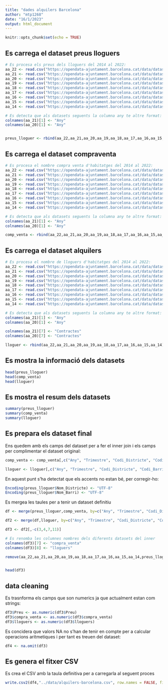 ```yaml
---
title: "dades alquilers Barcelona"
author: "mtp1268"
date: "16/1/2023"
output: html_document
---
```


```r
knitr::opts_chunk$set(echo = TRUE)
```

## Es carrega el dataset preus lloguers

```r
# Es procesa els preus dels lloguers del 2014 al 2022:
aa_22 <- read.csv("https://opendata-ajuntament.barcelona.cat/data/dataset/69c3250b-100c-4d5b-a08e-0a191d9950e3/resource/e96bf614-467b-40ab-91b9-e48a616ea775/download/2022_lloguer_preu_trim.csv")
aa_21 <- read.csv("https://opendata-ajuntament.barcelona.cat/data/dataset/69c3250b-100c-4d5b-a08e-0a191d9950e3/resource/cfc45f2b-62eb-4621-8486-1b90e36b4bfe/download/2021_lloguer_preu_trim.csv")
aa_20 <- read.csv("https://opendata-ajuntament.barcelona.cat/data/dataset/69c3250b-100c-4d5b-a08e-0a191d9950e3/resource/47c9d64d-317a-45d0-8c45-45488df8601c/download/2020_lloguer_preu_trim.csv")
aa_19 <- read.csv("https://opendata-ajuntament.barcelona.cat/data/dataset/69c3250b-100c-4d5b-a08e-0a191d9950e3/resource/004c76b1-6269-4136-89b2-89fd47046930/download/2019_lloguer_preu_trim.csv")
aa_18 <- read.csv("https://opendata-ajuntament.barcelona.cat/data/dataset/69c3250b-100c-4d5b-a08e-0a191d9950e3/resource/3dc45b16-42a9-4f57-9863-e6d1a4f5869f/download/2018_lloguer_preu_trim.csv")
aa_17 <- read.csv("https://opendata-ajuntament.barcelona.cat/data/dataset/69c3250b-100c-4d5b-a08e-0a191d9950e3/resource/0a71a12d-55fa-4a76-b816-4ee55f84d327/download/2017_lloguer_preu_trim.csv")
aa_16 <- read.csv("https://opendata-ajuntament.barcelona.cat/data/dataset/69c3250b-100c-4d5b-a08e-0a191d9950e3/resource/b45e8b56-1988-4474-bf61-0a76f8ab28c2/download/2016_lloguer_preu_trim.csv")
aa_15 <- read.csv("https://opendata-ajuntament.barcelona.cat/data/dataset/69c3250b-100c-4d5b-a08e-0a191d9950e3/resource/fcdbfa43-d97a-4da3-b78b-6f255dbcf4cc/download/2015_lloguer_preu_trim.csv")
aa_14 <- read.csv("https://opendata-ajuntament.barcelona.cat/data/dataset/69c3250b-100c-4d5b-a08e-0a191d9950e3/resource/5855ba6c-f554-4a99-837a-04ea69bc71f4/download/2014_lloguer_preu_trim.csv")

# Es detecta que als datasets seguents la columna any te altre format:
colnames(aa_21)[1] <- "Any"
colnames(aa_20)[1] <- "Any"


preus_lloguer <- rbind(aa_22,aa_21,aa_20,aa_19,aa_18,aa_17,aa_16,aa_15,aa_14)
```

## Es carrega el dataset compraventa

```r
# Es procesa el nombre compra venta d'habitatges del 2014 al 2022:
aa_22 <- read.csv("https://opendata-ajuntament.barcelona.cat/data/dataset/3f3dfe32-b19b-451b-84ff-3835b6b63701/resource/7b7eea69-3260-4050-822f-a6d9b8037f2b/download/2022_comp_vend_hab_trim.csv")
aa_21 <- read.csv("https://opendata-ajuntament.barcelona.cat/data/dataset/3f3dfe32-b19b-451b-84ff-3835b6b63701/resource/9893e344-aa7e-4f9d-8b5f-b58ef6944cc7/download/2021_comp_vend_hab_trim.csv")
aa_20 <- read.csv("https://opendata-ajuntament.barcelona.cat/data/dataset/3f3dfe32-b19b-451b-84ff-3835b6b63701/resource/cc09a6c7-fac9-4c9f-84e0-a4998da513b1/download/2020_comp_vend_hab_trim.csv")
aa_19 <- read.csv("https://opendata-ajuntament.barcelona.cat/data/dataset/3f3dfe32-b19b-451b-84ff-3835b6b63701/resource/c985cff8-d7ab-442f-ba03-c26b9a95b91c/download/2019_comp_vend_hab_trim.csv")
aa_18 <- read.csv("https://opendata-ajuntament.barcelona.cat/data/dataset/3f3dfe32-b19b-451b-84ff-3835b6b63701/resource/dc5fc748-b42a-4149-bb7c-240f8988c509/download/2018_comp_vend_hab_trim.csv")
aa_17 <- read.csv("https://opendata-ajuntament.barcelona.cat/data/dataset/3f3dfe32-b19b-451b-84ff-3835b6b63701/resource/64418bc0-cca5-4622-9a27-2a82d904f131/download/2017_comp_vend_hab_trim.csv")
aa_16 <- read.csv("https://opendata-ajuntament.barcelona.cat/data/dataset/3f3dfe32-b19b-451b-84ff-3835b6b63701/resource/f8cd07a2-61dc-4b52-b03a-52907328302f/download/2016_comp_vend_hab_trim.csv")
aa_15 <- read.csv("https://opendata-ajuntament.barcelona.cat/data/dataset/3f3dfe32-b19b-451b-84ff-3835b6b63701/resource/a6eda217-ac9a-4d87-ae56-95a8981d2941/download/2015_comp_vend_hab_trim.csv")
aa_14 <- read.csv("https://opendata-ajuntament.barcelona.cat/data/dataset/3f3dfe32-b19b-451b-84ff-3835b6b63701/resource/11f1554a-9946-4236-834d-c8bf9272534c/download/2014_comp_vend_hab_trim.csv")

# Es detecta que als datasets seguents la columna any te altre format:
colnames(aa_21)[1] <- "Any"
colnames(aa_20)[1] <- "Any"

comp_venta <- rbind(aa_22,aa_21,aa_20,aa_19,aa_18,aa_17,aa_16,aa_15,aa_14)
```


## Es carrega el dataset alquilers

```r
# Es procesa el nombre de lloguers d'habitatges del 2014 al 2022:
aa_22 <- read.csv("https://opendata-ajuntament.barcelona.cat/data/dataset/e39200e2-29f2-4ffd-8edd-b4dba69622a2/resource/f4df7fbb-387b-4f15-a5d5-78583a85ab0b/download/2022_lloguer_cont_trim.csv")
aa_21 <- read.csv("https://opendata-ajuntament.barcelona.cat/data/dataset/e39200e2-29f2-4ffd-8edd-b4dba69622a2/resource/d89d86ee-ed69-4276-88db-586f08770f3f/download/2021_lloguer_cont_trim.csv")
aa_20 <- read.csv("https://opendata-ajuntament.barcelona.cat/data/dataset/e39200e2-29f2-4ffd-8edd-b4dba69622a2/resource/951ee1a0-5105-4e8c-a459-3ef7b7cc2ed6/download/2020_lloguer_cont_trim.csv")
aa_19 <- read.csv("https://opendata-ajuntament.barcelona.cat/data/dataset/e39200e2-29f2-4ffd-8edd-b4dba69622a2/resource/c9431614-c34c-4050-9bb3-aabb5973d452/download/2019_lloguer_cont_trim.csv")
aa_18 <- read.csv("https://opendata-ajuntament.barcelona.cat/data/dataset/e39200e2-29f2-4ffd-8edd-b4dba69622a2/resource/cf09f303-c266-4e73-bdfc-65a7b91b1ad6/download/2018_lloguer_cont_trim.csv")
aa_17 <- read.csv("https://opendata-ajuntament.barcelona.cat/data/dataset/e39200e2-29f2-4ffd-8edd-b4dba69622a2/resource/4776a63c-718a-4e5b-9811-9dae920dc0a1/download/2017_lloguer_cont_trim.csv")
aa_16 <- read.csv("https://opendata-ajuntament.barcelona.cat/data/dataset/e39200e2-29f2-4ffd-8edd-b4dba69622a2/resource/3c7e77a0-dca4-49d6-bab8-bd25ba1b93b3/download/2016_lloguer_cont_trim.csv")
aa_15 <- read.csv("https://opendata-ajuntament.barcelona.cat/data/dataset/e39200e2-29f2-4ffd-8edd-b4dba69622a2/resource/279b8ad0-5b0d-4104-8e55-acacf3cf0986/download/2015_lloguer_cont_trim.csv")
aa_14 <- read.csv("https://opendata-ajuntament.barcelona.cat/data/dataset/e39200e2-29f2-4ffd-8edd-b4dba69622a2/resource/ef227aab-9f51-426d-a547-2ea9d8d18806/download/2014_lloguer_cont_trim.csv")

# Es detecta que als datasets seguents la columna any te altre format:
colnames(aa_21)[1] <- "Any"
colnames(aa_20)[1] <- "Any"

colnames(aa_21)[7] <- "Contractes"
colnames(aa_20)[7] <- "Contractes"

lloguer <- rbind(aa_22,aa_21,aa_20,aa_19,aa_18,aa_17,aa_16,aa_15,aa_14)
```


## Es mostra la informació dels datasets

```r
head(preus_lloguer)
head(comp_venta)
head(lloguer)
```

## Es mostra el resum dels datasets

```r
summary(preus_lloguer)
summary(comp_venta)
summary(lloguer)
```


## Es prepara els dataset final
Ens quedem amb els camps del dataset per a fer el inner join i els camps per complimentar el dataset original:

```r
comp_venta <- comp_venta[,c("Any", "Trimestre", "Codi_Districte", "Codi_Barri","Compravendes","Nombre")]

lloguer <- lloguer[,c("Any", "Trimestre", "Codi_Districte", "Codi_Barri","Contractes","Nombre")]
```


En aquest punt s'ha detectat que els accents no estan bé, per corregir-ho:

```r
Encoding(preus_lloguer$Nom_Districte) <- "UTF-8"
Encoding(preus_lloguer$Nom_Barri) <- "UTF-8"

```

Es mergea les taules per a tenir un dataset definitiu

```r
df <- merge(preus_lloguer,comp_venta, by=c("Any", "Trimestre", "Codi_Districte", "Codi_Barri"))

df2 <- merge(df,lloguer, by=c("Any", "Trimestre", "Codi_Districte", "Codi_Barri"))

df3 <- df2[,-c(3,4,7,11)]

# Es renomba les columnes nombres dels diferents datasets del inner
colnames(df3)[7] <- "compra_venta"
colnames(df3)[8] <- "lloguers"

remove(aa_22,aa_21,aa_20,aa_19,aa_18,aa_17,aa_16,aa_15,aa_14,preus_lloguer,comp_venta,lloguer)


head(df3)
```

## data cleaning

Es trasnforma els camps que son numerics ja que actualment estan com strings:
```r
df3$Preu <- as.numeric(df3$Preu)
df3$compra_venta <- as.numeric(df3$compra_venta)
df3$lloguers <- as.numeric(df3$lloguers)

```


Es concidera que valors NA no s'han de tenir en compte per a calcular operacions aritmetiques i per tant es treuen del dataset:

```r
df4 <- na.omit(df3)
```


## Es genera el fitxer CSV

Es crea el CSV amb la taula definitiva per a carregarla al seguent proces

```r
write.csv2(df4,"../data/alquilers-barcelona.csv", row.names = FALSE, fileEncoding = "UTF-8")
```

